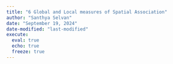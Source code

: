 ```yaml
---
title: "6 Global and Local measures of Spatial Association"
author: "Santhya Selvan"
date: "September 19, 2024"
date-modified: "last-modified"
execute: 
  eval: true
  echo: true
  freeze: true
---
```

